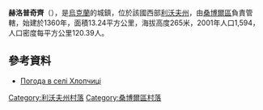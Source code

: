 {{coord|49|36|34|N|23|24|57|E|scale:100000|display=title}}

'''赫洛普奇齊'''（{{lang-uk|Хлопчиці}}），是[[烏克蘭|烏克蘭]]的城鎮，位於該國西部[[利沃夫州|利沃夫州]]，由[[桑博爾區|桑博爾區]]負責管轄，始建於1360年，面積13.24平方公里，海拔高度265米，2001年人口1,594，人口密度每平方公里120.39人。

==參考資料==
* [http://weather.in.ua/ua/l'vovskaja/27351 Погода в селі Хлопчиці] {{Wayback|url=http://weather.in.ua/ua/l'vovskaja/27351 |date=20200918133021 }}

[[Category:利沃夫州村落|Category:利沃夫州村落]]
[[Category:桑博爾區村落|Category:桑博爾區村落]]


{{Lviv-geo-stub}}